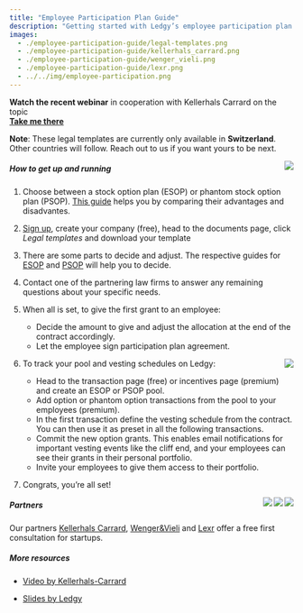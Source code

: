 ```yaml
---
title: "Employee Participation Plan Guide"
description: "Getting started with Ledgy’s employee participation plan templates"
images:
  - ./employee-participation-guide/legal-templates.png
  - ./employee-participation-guide/kellerhals_carrard.png
  - ./employee-participation-guide/wenger_vieli.png
  - ./employee-participation-guide/lexr.png
  - ../../img/employee-participation.png
---
```


<div class="alert alert-primary">
  <strong>Watch the recent webinar</strong> in cooperation with Kellerhals Carrard on the topic<br />
  <strong><a href="https://youtu.be/RcfO0Q_tOvY" target="_blank">Take me there</a></strong>
</div>

**Note**: These legal templates are currently only available in **Switzerland**. Other countries will follow. Reach out to us if you want yours to be next.

<Img src="legal-templates.png" align="right" size="300" />

##### How to get up and running

1. Choose between a stock option plan (ESOP) or phantom stock option plan (PSOP). [This guide](/help/employee-participation-guide/esop-vs-psop) helps you by comparing their advantages and disadvantes.

2. [Sign up](#try), create your company (free), head to the documents page, click *Legal templates* and download your template

3. There are some parts to decide and adjust. The respective guides for [ESOP](/help/employee-participation-guide/esop) and [PSOP](/help/employee-participation-guide/psop) will help you to decide.

4. Contact one of the partnering law firms to answer any remaining questions about your specific needs.

5. When all is set, to give the first grant to an employee:
    * Decide the amount to give and adjust the allocation at the end of the contract accordingly.
    * Let the employee sign participation plan agreement.

<Img src="employee-participation.png" align="right" size="300"/>

6. To track your pool and vesting schedules on Ledgy:
    * Head to the transaction page (free) or incentives page (premium) and create an ESOP or PSOP pool.
    * Add option or phantom option transactions from the pool to your employees (premium).
    * In the first transaction define the vesting schedule from the contract. You can then use it as preset in all the following transactions.
    * Commit the new option grants. This enables email notifications for important vesting events like the cliff end, and your employees can see their grants in their personal portfolio.
    * Invite your employees to give them access to their portfolio.

7. Congrats, you’re all set!


<Img src="lexr.png" size="50" align="right" />

<Img src="wenger_vieli.png" size="50" align="right"  />

<Img src="kellerhals_carrard.png" size="50" align="right" />

##### Partners

Our partners [Kellerhals Carrard](https://www.kellerhals-carrard.ch/de/personen/karim-maizar.html), [Wenger&Vieli](https://www.wengervieli.ch/de-ch/team/baier-michael) and [Lexr](https://calendly.com/lexrag/consultation-with-christian-meisser) offer a free first consultation for startups.

##### More resources

- [Video by Kellerhals-Carrard](https://www.youtube.com/watch?v=RBm4oyPy23w&t=8s)

- [Slides by Ledgy](https://docs.google.com/presentation/d/1y_ZH8FBELIdJgwd5FhXFw2Dl6TBLgtLyoICQZJIcXKs/edit#slide=id.g4ab326567f_1_0)
